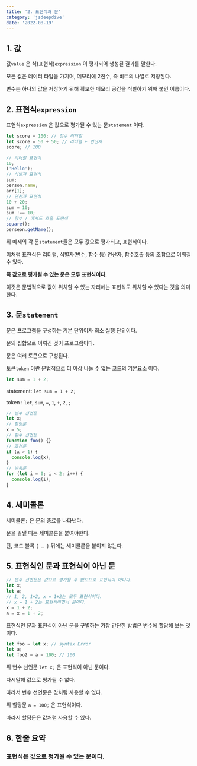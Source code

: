 ```yaml
---
title: '2. 표현식과 문'
category: 'jsdeepdive'
date: '2022-08-19'
---
```


## 1. 값

값`value` 은 식(표현식)`expression` 이 평가되어 생성된 결과를 말한다.

모든 값은 데이터 타입을 가지며, 메모리에 2진수, 즉 비트의 나열로 저장된다.

변수는 하나의 값을 저장하기 위해 확보한 메모리 공간을 식별하기 위해 붙인 이름이다.

## 2. 표현식`expression`

표현식`expression` 은 값으로 평가될 수 있는 문`statement` 이다.

```js
let score = 100; // 정수 리터럴
let score = 50 + 50; // 리터럴 + 연산자
score; // 100

// 리터럴 표현식
10;
('Hello');
// 식별자 표현식
sum;
person.name;
arr[1];
// 연산자 표현식
10 + 20;
sum = 10;
sum !== 10;
// 함수 / 메서드 호출 표현식
square();
perseon.getName();
```

위 예제의 각 문`statement`들은 모두 값으로 평가되고, 표현식이다.

이처럼 표현식은 리터럴, 식별자(변수, 함수 등) 연산자, 함수호출 등의 조합으로 이뤄질 수 있다.

**즉 값으로 평가될 수 있는 문은 모두 표현식이다.**

이것은 문법적으로 값이 위치할 수 있는 자리에는 표현식도 위치할 수 있다는 것을 의미한다.

## 3. 문`statement`

문은 프로그램을 구성하는 기본 단위이자 최소 실행 단위이다.

문의 집합으로 이뤄진 것이 프로그램이다.

문은 여러 토큰으로 구성된다.

토큰`token` 이란 문법적으로 더 이상 나눌 수 없는 코드의 기본요소 이다.

```js
let sum = 1 + 2;
```

statement: `let sum = 1 + 2;`

token : `let`, `sum`, `=`, `1`, `+`, `2`, `;`

```js
// 변수 선언문
let x;
// 할당문
x = 5;
// 함수 선언문
function foo() {}
// 조건문
if (x > 1) {
  console.log(x);
}
// 반복문
for (let i = 0; i < 2; i++) {
  console.log(i);
}
```

## 4. 세미콜론

세미콜론`;` 은 문의 종료를 나타낸다.

문을 끝낼 때는 세미콜론을 붙여야한다.

단, 코드 블록 `{ … }` 뒤에는 세미콜론을 붙이지 않는다.

## 5. 표현식인 문과 표현식이 아닌 문

```js
// 변수 선언문은 값으로 평가될 수 없으므로 표현식이 아니다.
let x;
let a;
// 1, 2, 1+2, x = 1+2는 모두 표현식이다.
// x = 1 + 2는 표현식이면서 문이다.
x = 1 + 2;
a = x = 1 + 2;
```

표현식인 문과 표현식이 아닌 문을 구별하는 가장 간단한 방법은 변수에 할당해 보는 것이다.

```js
let foo = let x; // syntax Error
let a;
let foo2 = a = 100; // 100
```

위 변수 선언문 `let x;` 은 표현식이 아닌 문이다.

다시말해 값으로 평가될 수 없다.

따라서 변수 선언문은 값처럼 사용할 수 없다.

위 할당문 `a = 100;` 은 표현식이다.

따라서 할당문은 값처럼 사용할 수 있다.

## 6. 한줄 요약

### **표현식은 값으로 평가될 수 있는 문이다.**

